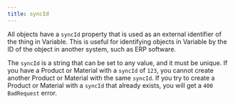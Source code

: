 ```yaml
---
title: syncId
---
```


All objects have a `syncId` property that is used as an external identifier of the thing in Variable.
This is useful for identifying objects in Variable by the ID of the object in another system, such as ERP software.

The `syncId` is a string that can be set to any value, and it must be unique. If you have a Product or Material with a `syncId` of `123`,
you cannot create another Product or Material with the same `syncId`.
If you try to create a Product or Material with a `syncId` that already exists, you will get a `400 BadRequest` error.
